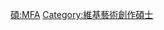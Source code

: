 {{Userbox
  |border-c = #88FF88
  |border-s = 1
  |id-c     = #88FF88
  |id-s     = 12
  |id-fc    = #000000
  |info-c   = #EEFFEE
  |info-s   = 10
  |info-fc  = #000000
  |id       = M.F.A.
  |info     = 這個用戶擁有[[:Category:維基藝術創作碩士|藝術創作碩士]]學位。
}}
<includeonly> [[Category:維基藝術創作碩士|{{PAGENAME}}]] </includeonly>
<noinclude> [[Category:學位用戶框模板|碩:MFA]][[Category:維基藝術創作碩士]] 
</noinclude>